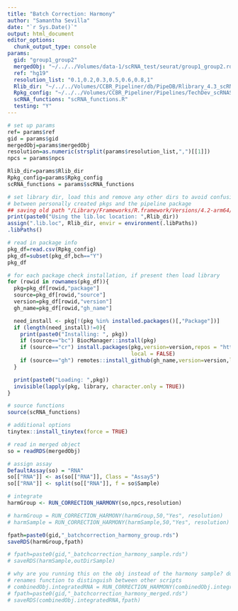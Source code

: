 ```yaml
---
title: "Batch Correction: Harmony"
author: "Samantha Sevilla"
date: "`r Sys.Date()`"
output: html_document
editor_options: 
  chunk_output_type: console
params:
  gid: "group1_group2"
  mergedObj: "~/../../Volumes/data-1/scRNA_test/seurat/group1_group2.rds"
  ref: "hg19"
  resolution_list: "0.1,0.2,0.3,0.5,0.6,0.8,1"
  Rlib_dir: "~/../../Volumes/CCBR_Pipeliner/db/PipeDB/Rlibrary_4.3_scRNA"
  Rpkg_config: "~/../../Volumes/CCBR_Pipeliner/Pipelines/TechDev_scRNASeq_Dev2023/conf/Rpack.config"
  scRNA_functions: "scRNA_functions.R"
  testing: "Y"
---
```


```r
# set up params
ref= params$ref
gid = params$gid
mergedObj=params$mergedObj
resolution=as.numeric(strsplit(params$resolution_list,",")[[1]])
npcs = params$npcs

Rlib_dir=params$Rlib_dir
Rpkg_config=params$Rpkg_config
scRNA_functions = params$scRNA_functions
```

```r
# set library dir, load this and remove any other dirs to avoid confusion
# between personally created pkgs and the pipeline package
## saving old path "/Library/Frameworks/R.framework/Versions/4.2-arm64/Resources/library"
print(paste0("Using the lib.loc location: ",Rlib_dir))
assign(".lib.loc", Rlib_dir, envir = environment(.libPaths))
.libPaths()

# read in package info
pkg_df=read.csv(Rpkg_config)
pkg_df=subset(pkg_df,bch=="Y")
pkg_df

# for each package check installation, if present then load library
for (rowid in rownames(pkg_df)){
  pkg=pkg_df[rowid,"package"]
  source=pkg_df[rowid,"source"]
  version=pkg_df[rowid,"version"]
  gh_name=pkg_df[rowid,"gh_name"]

  need_install <- pkg[!(pkg %in% installed.packages()[,"Package"])]
  if (length(need_install)!=0){
    print(paste0("Installing: ", pkg))
    if (source=="bc") BiocManager::install(pkg)
    if (source=="cr") install.packages(pkg,version=version,repos = "http://cran.us.r-project.org",
                                       local = FALSE)
    if (source=="gh") remotes::install_github(gh_name,version=version,local = FALSE)
  }

  print(paste0("Loading: ",pkg))
  invisible(lapply(pkg, library, character.only = TRUE))
}

# source functions
source(scRNA_functions)

# additional options
tinytex::install_tinytex(force = TRUE)
```

```r
# read in merged object
so = readRDS(mergedObj)

# assign assay
DefaultAssay(so) = "RNA"
so[["RNA"]] <- as(so[["RNA"]], Class = "Assay5")
so[["RNA"]] <- split(so[["RNA"]], f = so$Sample)

# integrate
harmGroup <- RUN_CORRECTION_HARMONY(so,npcs,resolution)

# harmGroup = RUN_CORRECTION_HARMONY(harmGroup,50,"Yes", resolution)
# harmSample = RUN_CORRECTION_HARMONY(harmSample,50,"Yes", resolution)

fpath=paste0(gid,"_batchcorrection_harmony_group.rds")
saveRDS(harmGroup,fpath)

# fpath=paste0(gid,"_batchcorrection_harmony_sample.rds")
# saveRDS(harmSample,outDirSample)

# why are you running this on the obj instead of the harmony sample? does this need to be saved?
# renames function to distinguish between other scripts
# combinedObj.integratedRNA = RUN_CORRECTION_HARMONY(combinedObj.integratedRNA,50,"No", resolution)
# fpath=paste0(gid,"_batchcorrection_harmony_merged.rds")
# saveRDS(combinedObj.integratedRNA,fpath)
```

